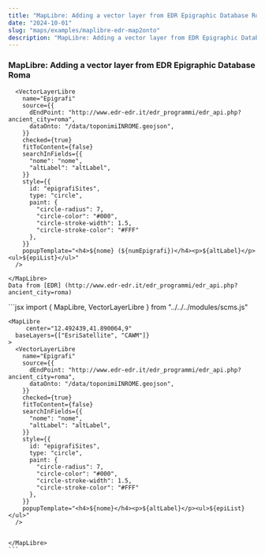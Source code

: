 ```yaml
---
title: "MapLibre: Adding a vector layer from EDR Epigraphic Database Roma"
date: "2024-10-01"
slug: "maps/examples/maplibre-edr-map2onto"
description: "MapLibre: Adding a vector layer from EDR Epigraphic Database Roma"
---
```



### MapLibre: Adding a vector layer from EDR Epigraphic Database Roma

<div className="row mt-3 mb-5 border-top border-bottom py-3">
  <div className="col-6">
    <MapLibre 
      center="12.492439,41.890064,9"
      baseLayers={["EsriSatellite", "CAWM"]}
    >
    
      <VectorLayerLibre
        name="Epigrafi"
        source={{
          dEndPoint: "http://www.edr-edr.it/edr_programmi/edr_api.php?ancient_city=roma",
          dataOnto: "/data/toponimiINROME.geojson",
        }}
        checked={true}
        fitToContent={false}
        searchInFields={{
          "nome": "nome",
          "altLabel": "altLabel",
        }}
        style={{
          id: "epigrafiSites",
          type: "circle",
          paint: {
            "circle-radius": 7,
            "circle-color": "#000",
            "circle-stroke-width": 1.5,
            "circle-stroke-color": "#FFF"
          },
        }}
        popupTemplate="<h4>${nome} (${numEpigrafi})</h4><p>${altLabel}</p><ul>${epiList}</ul>"
      />
    
    </MapLibre>
    Data from [EDR] (http://www.edr-edr.it/edr_programmi/edr_api.php?ancient_city=roma)

  </div>
  <div className="col-6">
    ```jsx
    import {
      MapLibre,
      VectorLayerLibre
    } from "../../../modules/scms.js"

    <MapLibre
         center="12.492439,41.890064,9"
      baseLayers={["EsriSatellite", "CAWM"]}
    >
      <VectorLayerLibre
        name="Epigrafi"
        source={{
          dEndPoint: "http://www.edr-edr.it/edr_programmi/edr_api.php?ancient_city=roma",
          dataOnto: "/data/toponimiINROME.geojson",
        }}
        checked={true}
        fitToContent={false}
        searchInFields={{
          "nome": "nome",
          "altLabel": "altLabel",
        }}
        style={{
          id: "epigrafiSites",
          type: "circle",
          paint: {
            "circle-radius": 7,
            "circle-color": "#000",
            "circle-stroke-width": 1.5,
            "circle-stroke-color": "#FFF"
          },
        }}
        popupTemplate="<h4>${nome}</h4><p>${altLabel}</p><ul>${epiList}</ul>"
      />


    </MapLibre>
    ```

  </div>
</div>
